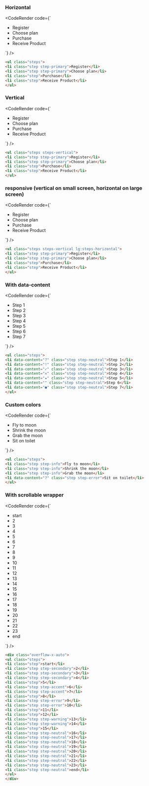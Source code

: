 
### Horizontal

<CodeRender code={`
<ul class="steps">
<li class="step step-primary">Register</li>
<li class="step step-primary">Choose plan</li>
<li class="step">Purchase</li>
<li class="step">Receive Product</li>
</ul>

`} />

```html
<ul class="steps">
<li class="step step-primary">Register</li>
<li class="step step-primary">Choose plan</li>
<li class="step">Purchase</li>
<li class="step">Receive Product</li>
</ul>

```
### Vertical

<CodeRender code={`
<ul class="steps steps-vertical">
<li class="step step-primary">Register</li>
<li class="step step-primary">Choose plan</li>
<li class="step">Purchase</li>
<li class="step">Receive Product</li>
</ul>

`} />

```html
<ul class="steps steps-vertical">
<li class="step step-primary">Register</li>
<li class="step step-primary">Choose plan</li>
<li class="step">Purchase</li>
<li class="step">Receive Product</li>
</ul>

```
### responsive (vertical on small screen, horizontal on large screen)

<CodeRender code={`
<ul class="steps steps-vertical lg:steps-horizontal">
<li class="step step-primary">Register</li>
<li class="step step-primary">Choose plan</li>
<li class="step">Purchase</li>
<li class="step">Receive Product</li>
</ul>

`} />

```html
<ul class="steps steps-vertical lg:steps-horizontal">
<li class="step step-primary">Register</li>
<li class="step step-primary">Choose plan</li>
<li class="step">Purchase</li>
<li class="step">Receive Product</li>
</ul>

```
### With data-content

<CodeRender code={`
<ul class="steps">
<li data-content="?" class="step step-neutral">Step 1</li>
<li data-content="!" class="step step-neutral">Step 2</li>
<li data-content="✓" class="step step-neutral">Step 3</li>
<li data-content="✕" class="step step-neutral">Step 4</li>
<li data-content="★" class="step step-neutral">Step 5</li>
<li data-content="" class="step step-neutral">Step 6</li>
<li data-content="●" class="step step-neutral">Step 7</li>
</ul>

`} />

```html
<ul class="steps">
<li data-content="?" class="step step-neutral">Step 1</li>
<li data-content="!" class="step step-neutral">Step 2</li>
<li data-content="✓" class="step step-neutral">Step 3</li>
<li data-content="✕" class="step step-neutral">Step 4</li>
<li data-content="★" class="step step-neutral">Step 5</li>
<li data-content="" class="step step-neutral">Step 6</li>
<li data-content="●" class="step step-neutral">Step 7</li>
</ul>

```
### Custom colors

<CodeRender code={`
<ul class="steps">
<li class="step step-info">Fly to moon</li>
<li class="step step-info">Shrink the moon</li>
<li class="step step-info">Grab the moon</li>
<li data-content="?" class="step step-error">Sit on toilet</li>
</ul>

`} />

```html
<ul class="steps">
<li class="step step-info">Fly to moon</li>
<li class="step step-info">Shrink the moon</li>
<li class="step step-info">Grab the moon</li>
<li data-content="?" class="step step-error">Sit on toilet</li>
</ul>

```
### With scrollable wrapper

<CodeRender code={`
<div class="overflow-x-auto">
<ul class="steps">
<li class="step">start</li>
<li class="step step-secondary">2</li>
<li class="step step-secondary">3</li>
<li class="step step-secondary">4</li>
<li class="step">5</li>
<li class="step step-accent">6</li>
<li class="step step-accent">7</li>
<li class="step">8</li>
<li class="step step-error">9</li>
<li class="step step-error">10</li>
<li class="step">11</li>
<li class="step">12</li>
<li class="step step-warning">13</li>
<li class="step step-warning">14</li>
<li class="step">15</li>
<li class="step step-neutral">16</li>
<li class="step step-neutral">17</li>
<li class="step step-neutral">18</li>
<li class="step step-neutral">19</li>
<li class="step step-neutral">20</li>
<li class="step step-neutral">21</li>
<li class="step step-neutral">22</li>
<li class="step step-neutral">23</li>
<li class="step step-neutral">end</li>
</ul>
</div>

`} />

```html
<div class="overflow-x-auto">
<ul class="steps">
<li class="step">start</li>
<li class="step step-secondary">2</li>
<li class="step step-secondary">3</li>
<li class="step step-secondary">4</li>
<li class="step">5</li>
<li class="step step-accent">6</li>
<li class="step step-accent">7</li>
<li class="step">8</li>
<li class="step step-error">9</li>
<li class="step step-error">10</li>
<li class="step">11</li>
<li class="step">12</li>
<li class="step step-warning">13</li>
<li class="step step-warning">14</li>
<li class="step">15</li>
<li class="step step-neutral">16</li>
<li class="step step-neutral">17</li>
<li class="step step-neutral">18</li>
<li class="step step-neutral">19</li>
<li class="step step-neutral">20</li>
<li class="step step-neutral">21</li>
<li class="step step-neutral">22</li>
<li class="step step-neutral">23</li>
<li class="step step-neutral">end</li>
</ul>
</div>

```